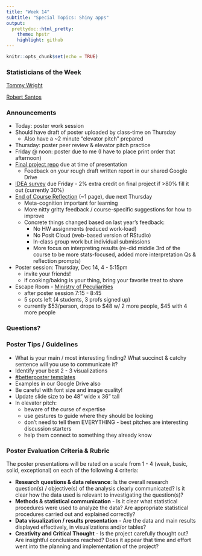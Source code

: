 ```yaml
---
title: "Week 14"
subtitle: "Special Topics: Shiny apps"
output: 
  prettydoc::html_pretty:
    theme: hpstr
    highlight: github
---
```


```r
knitr::opts_chunk$set(echo = TRUE)
```

### Statisticians of the Week

[Tommy Wright](https://hardin47.github.io/CURV/scholars/wright.html)

[Robert Santos](https://hardin47.github.io/CURV/scholars/santos.html)

### Announcements

-   Today: poster work session
-   Should have draft of poster uploaded by class-time on Thursday
    -   Also have a \~2 minute "elevator pitch" prepared
-   Thursday: poster peer review & elevator pitch practice
-   Friday \@ noon: poster due to me (I have to place print order that afternoon)
-   [Final project repo](https://canvas.apu.edu/courses/49307/assignments/837781) due at time of presentation
    -   Feedback on your rough draft written report in our shared Google Drive
-   [IDEA survey](https://apu.campuslabs.com/eval-home/direct/3120564) due Friday - 2% extra credit on final project if \>80% fill it out (currently 30%)
-   [End of Course Reflection](https://canvas.apu.edu/courses/49307/assignments/837759) (\~1 page), due next Thursday
    -   Meta-cognition important for learning
    -   More nitty gritty feedback / course-specific suggestions for how to improve
    -   Concrete things changed based on last year's feedback:
        -   No HW assignments (reduced work-load)
        -   No Posit Cloud (web-based version of RStudio)
        -   In-class group work but individual submissions
        -   More focus on interpreting results (re-did middle 3rd of the course to be more stats-focused, added more interpretation Qs & reflection prompts)
-   Poster session: Thursday, Dec 14, 4 - 5:15pm
    -   invite your friends!
    -   if cooking/baking is your thing, bring your favorite treat to share
-   Escape Room - [Ministry of Peculiarities](https://www.theministryofpeculiarities.com/)
    -   after poster session 7:15 - 8:45
    -   5 spots left (4 students, 3 profs signed up)
    -   currently \$53/person, drops to \$48 w/ 2 more people, \$45 with 4 more people

### Questions?

### Poster Tips / Guidelines

-   What is your main / most interesting finding? What succinct & catchy sentence will you use to communicate it?
-   Identify your best 2 - 3 visualizations
-   [#betterposter templates](https://osf.io/ef53g/)
-   Examples in our Google Drive also
-   Be careful with font size and image quality!
-   Update slide size to be 48" wide x 36" tall
-   In elevator pitch:
    -   beware of the curse of expertise
    -   use gestures to guide where they should be looking
    -   don't need to tell them EVERYTHING - best pitches are interesting discussion starters
    -   help them connect to something they already know

### Poster Evaluation Criteria & Rubric

The poster presentations will be rated on a scale from 1 - 4 (weak, basic, solid, exceptional) on each of the following 4 criteria:

-   **Research questions & data relevance**: Is the overall research question(s) / objective(s) of the analysis clearly communicated? Is it clear how the data used is relevant to investigating the question(s)?
-   **Methods & statistical communication** - Is it clear what statistical procedures were used to analyze the data? Are appropriate statistical procedures carried out and explained correctly?
-   **Data visualization / results presentation** - Are the data and main results displayed effectively, in visualizations and/or tables?
-   **Creativity and Critical Thought** - Is the project carefully thought out? Are insightful conclusions reached? Does it appear that time and effort went into the planning and implementation of the project?
